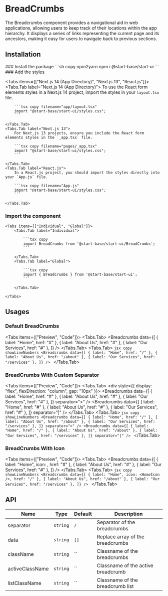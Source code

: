 
# BreadCrumbs

The Breadcrumbs component provides a navigational aid in web applications, allowing users to keep track of their locations within the app hierarchy. It displays a series of links representing the current page and its ancestors, making it easy for users to navigate back to previous sections.

## Installation

<Steps>
### Install the package
```sh copy npm2yarn
npm i @start-base/start-ui
```
### Add the styles

<Tabs items={["Next.js 14 (App Directory)", "Next.js 13", "React.js"]}>
    <Tabs.Tab label="Next.js 14 (App Directory)">
        To use the React form elements styles in a Next.js 14 project, import the styles in your `layout.tsx` file.

        ```tsx copy filename="app/layout.tsx"
        import "@start-base/start-ui/styles.css";
        ```

    </Tabs.Tab>
    <Tabs.Tab label="Next.js 13">
        For Next.js 13 projects, ensure you include the React form elements styles in the `_app.tsx` file.

        ```tsx copy filename="pages/_app.tsx"
        import "@start-base/start-ui/styles.css";
        ```

    </Tabs.Tab>
    <Tabs.Tab label="React.js">
        In a React.js project, you should import the styles directly into your `App.js` file.

        ```tsx copy filename="App.js"
        import "@start-base/start-ui/styles.css";
        ```

    </Tabs.Tab>

</Tabs>

### Import the component

    <Tabs items={["Individual", "Global"]}>
        <Tabs.Tab label="Individual">

            ```tsx copy
            import BreadCrumbs from '@start-base/start-ui/BreadCrumbs';
            ```

        </Tabs.Tab>
        <Tabs.Tab label="Global">

            ```tsx copy
            import { BreadCrumbs } from '@start-base/start-ui';
            ```

        </Tabs.Tab>

    </Tabs>

</Steps>

## Usages

### Default BreadCrumbs

<Tabs items={["Preview", "Code"]}>
  <Tabs.Tab>
    <Preview height="200px" width="auto">
      <Breadcrumbs
        data={[
          { label: "Home", href: "#" },
          { label: "About Us", href: "#" },
          { label: "Our Services", href: "#" },
        ]}
      />
    </Preview>
  </Tabs.Tab>
  <Tabs.Tab>
    ```jsx copy showLineNumbers
    <Breadcrumbs
      data={[
        { label: "Home", href: "/" },
        { label: "About Us", href: "/about" },
        { label: "Our Services", href: "/services" },
      ]}
    />
    ```
  </Tabs.Tab>
</Tabs>

### BreadCrumbs With Custom Separator

<Tabs items={["Preview", "Code"]}>
  <Tabs.Tab>
    <Preview height="200px" width="auto">
      <div style={{ display: "flex", flexDirection: "column", gap: "10px" }}>
        <Breadcrumbs
          data={[
            { label: "Home", href: "#" },
            { label: "About Us", href: "#" },
            { label: "Our Services", href: "#" },
          ]}
          separator=">"
        />
        <Breadcrumbs
          data={[
            { label: "Home", href: "#" },
            { label: "About Us", href: "#" },
            { label: "Our Services", href: "#" },
          ]}
          separator="|"
        />
      </div>
    </Preview>
  </Tabs.Tab>
  <Tabs.Tab>
    ```jsx copy showLineNumbers
    <Breadcrumbs
      data={[
        { label: "Home", href: "/" },
        { label: "About Us", href: "/about" },
        { label: "Our Services", href: "/services" },
      ]}
      separator=">"
    />
    <Breadcrumbs
      data={[
        { label: "Home", href: "/" },
        { label: "About Us", href: "/about" },
        { label: "Our Services", href: "/services" },
      ]}
      separator="|"
    />
    ```
  </Tabs.Tab>
</Tabs>

### BreadCrumbs With Icon

<Tabs items={["Preview", "Code"]}>
  <Tabs.Tab>
    <Preview height="200px" width="auto">
      <Breadcrumbs
        data={[
          { label: "Home", icon: <HomeIcon />, href: "#" },
          { label: "About Us", href: "#" },
          { label: "Our Services", href: "#" },
        ]}
      />
    </Preview>
  </Tabs.Tab>
  <Tabs.Tab>
    ```jsx copy showLineNumbers
    <Breadcrumbs
      data={[
        { label: "Home", icon: <HomeIcon />, href: "/" },
        { label: "About Us", href: "/about" },
        { label: "Our Services", href: "/services" },
      ]}
    />
    ```
  </Tabs.Tab>
</Tabs>

## API

| Name            | Type     | Default | Description                        |
| --------------- | -------- | ------- | ---------------------------------- |
| separator       | `string` | `/`     | Separator of the breadcrumbs       |
| data            | `string` | `[]`    | Replace array of the breadcrumbs   |
| className       | `string` | ``      | Classname of the breadcrumbs       |
| activeClassName | `string` | ``      | Classname of the active breadcrumb |
| listClassName   | `string` | ``      | Classname of the breadcrumb list   |

